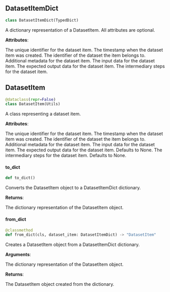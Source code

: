 <a id="literalai.dataset_item"></a>


<a id="literalai.dataset_item.DatasetItemDict"></a>

## DatasetItemDict

```python
class DatasetItemDict(TypedDict)
```

A dictionary representation of a DatasetItem. All attributes are optional.

**Attributes**:

<ResponseField name="id" type="str">The unique identifier for the dataset item.</ResponseField>
<ResponseField name="createdAt" type="str">The timestamp when the dataset item was created.</ResponseField>
<ResponseField name="datasetId" type="str">The identifier of the dataset the item belongs to.</ResponseField>
<ResponseField name="metadata" type="Dict[str, Any]">Additional metadata for the dataset item.</ResponseField>
<ResponseField name="input" type="Dict[str, Any]">The input data for the dataset item.</ResponseField>
<ResponseField name="expectedOutput" type="Dict[str, Any]">The expected output data for the dataset item.</ResponseField>
<ResponseField name="intermediarySteps" type="List[Dict[str, Any]]">The intermediary steps for the dataset item.</ResponseField>

<a id="literalai.dataset_item.DatasetItem"></a>

## DatasetItem

```python
@dataclass(repr=False)
class DatasetItem(Utils)
```

A class representing a dataset item.

**Attributes**:

<ResponseField name="id" type="str">The unique identifier for the dataset item.</ResponseField>
<ResponseField name="created_at" type="str">The timestamp when the dataset item was created.</ResponseField>
<ResponseField name="dataset_id" type="str">The identifier of the dataset the item belongs to.</ResponseField>
<ResponseField name="metadata" type="Dict[str, Any]">Additional metadata for the dataset item.</ResponseField>
<ResponseField name="input" type="Dict[str, Any]">The input data for the dataset item.</ResponseField>
<ResponseField name="expected_output" type="Optional[Dict[str, Any]]">The expected output data for the dataset item. Defaults to None.</ResponseField>
<ResponseField name="intermediary_steps" type="Optional[List[Dict[str, Any]]]">The intermediary steps for the dataset item. Defaults to None.</ResponseField>

<a id="literalai.dataset_item.DatasetItem.to_dict"></a>

#### to\_dict

```python
def to_dict()
```

Converts the DatasetItem object to a DatasetItemDict dictionary.

**Returns**:

<ResponseField name="DatasetItemDict">The dictionary representation of the DatasetItem object.</ResponseField>

<a id="literalai.dataset_item.DatasetItem.from_dict"></a>

#### from\_dict

```python
@classmethod
def from_dict(cls, dataset_item: DatasetItemDict) -> "DatasetItem"
```

Creates a DatasetItem object from a DatasetItemDict dictionary.

**Arguments**:

<ResponseField name="dataset_item" type="DatasetItemDict">The dictionary representation of the DatasetItem object.</ResponseField>
  

**Returns**:

<ResponseField name="DatasetItem">The DatasetItem object created from the dictionary.</ResponseField>

